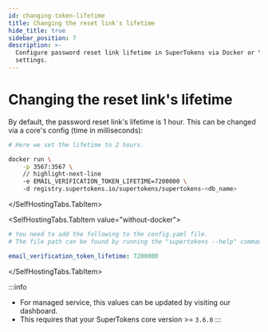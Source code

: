 ```yaml
---
id: changing-token-lifetime
title: Changing the reset link's lifetime
hide_title: true
sidebar_position: 7
description: >-
  Configure password reset link lifetime in SuperTokens via Docker or YAML
  settings.
---
```



# Changing the reset link's lifetime

By default, the password reset link's lifetime is 1 hour. This can be changed via a core's config (time in milliseconds):

<SelfHostingTabs>
<SelfHostingTabs.TabItem value="with-docker">

```bash
# Here we set the lifetime to 2 hours.

docker run \
    -p 3567:3567 \
    // highlight-next-line
    -e EMAIL_VERIFICATION_TOKEN_LIFETIME=7200000 \ 
    -d registry.supertokens.io/supertokens/supertokens-<db_name>
```
</SelfHostingTabs.TabItem>

<SelfHostingTabs.TabItem value="without-docker">

```yaml
# You need to add the following to the config.yaml file.
# The file path can be found by running the "supertokens --help" command

email_verification_token_lifetime: 7200000
```

</SelfHostingTabs.TabItem>
</SelfHostingTabs>


:::info
- For managed service, this values can be updated by visiting our dashboard.
- This requires that your SuperTokens core version >= `3.6.0`
:::
